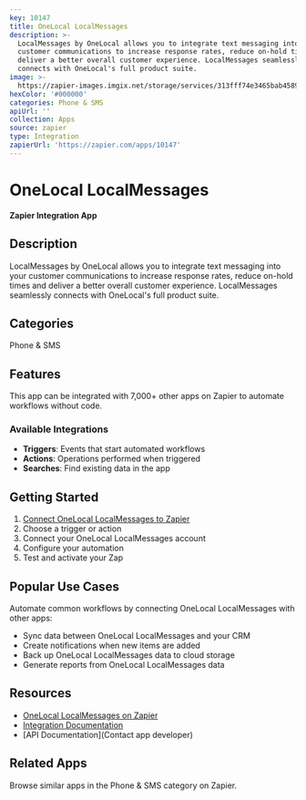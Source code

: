 ```yaml
---
key: 10147
title: OneLocal LocalMessages
description: >-
  LocalMessages by OneLocal allows you to integrate text messaging into your
  customer communications to increase response rates, reduce on-hold times and
  deliver a better overall customer experience. LocalMessages seamlessly
  connects with OneLocal's full product suite.
image: >-
  https://zapier-images.imgix.net/storage/services/313fff74e3465bab45897f37ba7d3106.png?auto=format%2Ccompress&ixlib=python-3.0.0&q=50
hexColor: '#000000'
categories: Phone & SMS
apiUrl: ''
collection: Apps
source: zapier
type: Integration
zapierUrl: 'https://zapier.com/apps/10147'
---
```

# OneLocal LocalMessages

**Zapier Integration App**

## Description

LocalMessages by OneLocal allows you to integrate text messaging into your customer communications to increase response rates, reduce on-hold times and deliver a better overall customer experience. LocalMessages seamlessly connects with OneLocal's full product suite.

## Categories

Phone & SMS

## Features

This app can be integrated with 7,000+ other apps on Zapier to automate workflows without code.

### Available Integrations

- **Triggers**: Events that start automated workflows
- **Actions**: Operations performed when triggered
- **Searches**: Find existing data in the app

## Getting Started

1. [Connect OneLocal LocalMessages to Zapier](https://zapier.com/apps/10147)
2. Choose a trigger or action
3. Connect your OneLocal LocalMessages account
4. Configure your automation
5. Test and activate your Zap

## Popular Use Cases

Automate common workflows by connecting OneLocal LocalMessages with other apps:

- Sync data between OneLocal LocalMessages and your CRM
- Create notifications when new items are added
- Back up OneLocal LocalMessages data to cloud storage
- Generate reports from OneLocal LocalMessages data

## Resources

- [OneLocal LocalMessages on Zapier](https://zapier.com/apps/10147)
- [Integration Documentation](https://zapier.com/apps/10147/integrations)
- [API Documentation](Contact app developer)

## Related Apps

Browse similar apps in the Phone & SMS category on Zapier.
